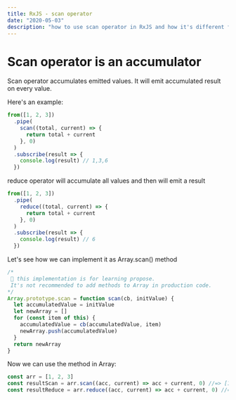 ```yaml
---
title: RxJS - scan operator
date: "2020-05-03"
description: "how to use scan operator in RxJS and how it's different from reduce operator"
---
```


# Scan operator is an accumulator

Scan operator accumulates emitted values.
It will emit accumulated result on every value.

Here's an example:

```javascript
from([1, 2, 3])
  .pipe(
    scan((total, current) => {
      return total + current
    }, 0)
  )
  .subscribe(result => {
    console.log(result) // 1,3,6
  })
```

reduce operator will accumulate all values and then will emit a result

```javascript
from([1, 2, 3])
  .pipe(
    reduce((total, current) => {
      return total + current
    }, 0)
  )
  .subscribe(result => {
    console.log(result) // 6
  })
```

Let's see how we can implement it as Array.scan() method

```javascript
/*
 🛑 this implementation is for learning propose. 
 It's not recommended to add methods to Array in production code.
*/
Array.prototype.scan = function scan(cb, initValue) {
  let accumulatedValue = initValue
  let newArray = []
  for (const item of this) {
    accumulatedValue = cb(accumulatedValue, item)
    newArray.push(accumulatedValue)
  }
  return newArray
}
```

Now we can use the method in Array:

```javascript
const arr = [1, 2, 3]
const resultScan = arr.scan((acc, current) => acc + current, 0) //=> [1,3,6]
const resultReduce = arr.reduce((acc, current) => acc + current, 0) //=> 6
```
